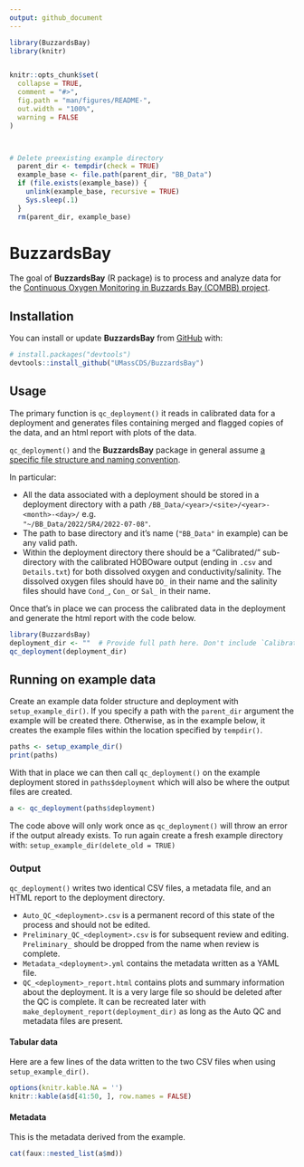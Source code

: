 ```yaml
---
output: github_document
---
```


<!-- README.md is generated from README.Rmd. Please edit that file -->

```r
library(BuzzardsBay)
library(knitr)


knitr::opts_chunk$set(
  collapse = TRUE,
  comment = "#>",
  fig.path = "man/figures/README-",
  out.width = "100%",
  warning = FALSE
)



# Delete preexisting example directory
  parent_dir <- tempdir(check = TRUE)
  example_base <- file.path(parent_dir, "BB_Data")
  if (file.exists(example_base)) {
    unlink(example_base, recursive = TRUE)
    Sys.sleep(.1)
  }
  rm(parent_dir, example_base)

```

# BuzzardsBay

<!-- badges: start -->
<!-- badges: end -->

The goal of **BuzzardsBay** (R package) is to process and analyze data for the [Continuous Oxygen Monitoring in Buzzards Bay (COMBB) project](https://www.woodwellclimate.org/project/combb/). 

## Installation

You can install or update **BuzzardsBay** from [GitHub](https://github.com/) with:

```r
# install.packages("devtools")
devtools::install_github("UMassCDS/BuzzardsBay")
```

## Usage

The primary function is `qc_deployment()` it reads in calibrated 
data for a deployment and generates files containing merged and flagged copies
of the data, and an html report with plots of the data.

`qc_deployment()` and the **BuzzardsBay** package in general assume 
[a specific file structure and naming convention](https://docs.google.com/document/d/1kJttcEXzpNNknGwjkVwdYHw9LzZyjJ-FaX0CrU7H7NU).

In particular:

  * All the data associated with a deployment should be stored in a deployment
  directory with a path `/BB_Data/<year>/<site>/<year>-<month>-<day>/`  e.g.   
  `"~/BB_Data/2022/SR4/2022-07-08"`.  
* The path to base directory  and it's name (`"BB_Data"` in example) can be any
  valid path. 
* Within the deployment directory there should be a "Calibrated/" sub-directory
  with the calibrated HOBOware output (ending in `.csv` and `Details.txt`) for 
  both dissolved oxygen and conductivity/salinity. The dissolved oxygen files 
  should have `DO_` in their name and the salinity files should have
  `Cond_`, `Con_` or `Sal_`  in their name.

Once that's in place we can process the calibrated data in the deployment and
generate the html report with the code below.

```r
library(BuzzardsBay)
deployment_dir <- ""  # Provide full path here. Don't include `Calibration/`
qc_deployment(deployment_dir)
```

## Running on example data

Create an example data folder structure and deployment with `setup_example_dir()`. 
If you specify a path with the `parent_dir` argument the example will be created 
there. Otherwise, as in the example below, it creates the example files within
the location specified by `tempdir()`. 


```r
paths <- setup_example_dir()  
print(paths)
```

With that in place we can then call `qc_deployment()` on the example 
deployment stored in `paths$deployment` which will also be where the output
files are created.

```r
a <- qc_deployment(paths$deployment)

```
The code above will only work once as `qc_deployment()` will throw an error if
the output already exists. To run again create a fresh example directory with: 
`setup_example_dir(delete_old = TRUE)`

### Output

`qc_deployment()` writes two identical CSV files, a metadata file, and an 
HTML report to the deployment directory. 

* `Auto_QC_<deployment>.csv` is a permanent record of this state of the process 
and should not be edited.
*  `Preliminary_QC_<deployment>.csv` is for subsequent review and editing. 
`Preliminary_` should be dropped from the name when review is complete.
* `Metadata_<deployment>.yml` contains the metadata written as a YAML file.
* `QC_<deployment>_report.html` contains plots and summary information about the
deployment. It is a very large file so should be deleted after the QC is
complete.  It can be recreated later with 
`make_deployment_report(deployment_dir)` as long as the Auto QC and metadata
files are present.


#### Tabular data 

Here are a few lines of the data written to the two CSV files when using 
`setup_example_dir()`.

```r
options(knitr.kable.NA = '')
knitr::kable(a$d[41:50, ], row.names = FALSE) 


```

#### Metadata

This is the metadata derived from the example.

```r
cat(faux::nested_list(a$md))
```




